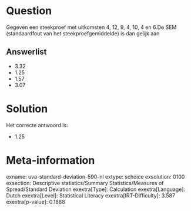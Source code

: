 Question
========

Gegeven een steekproef met uitkomsten 4, 12, 9, 4, 10, 4 en 6.De SEM
(standaardfout van het steekproefgemiddelde) is dan gelijk aan

Answerlist
----------

* 3.32
* 1.25
* 1.57
* 3.07

Solution
========

Het correcte antwoord is: 

* 1.25

Meta-information
================
exname: uva-standard-deviation-590-nl
extype: schoice
exsolution: 0100
exsection: Descriptive statistics/Summary Statistics/Measures of Spread/Standard Deviation
exextra[Type]: Calculation
exextra[Language]: Dutch
exextra[Level]: Statistical Literacy
exextra[IRT-Difficulty]: 3.587
exextra[p-value]: 0.1888
